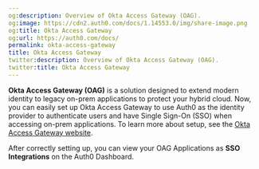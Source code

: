 ```yaml
---
og:description: Overview of Okta Access Gateway (OAG).
og:image: https://cdn2.auth0.com/docs/1.14553.0/img/share-image.png
og:title: Okta Access Gateway
og:url: https://auth0.com/docs/
permalink: okta-access-gateway
title: Okta Access Gateway
twitter:description: Overview of Okta Access Gateway (OAG).
twitter:title: Okta Access Gateway
---
```


**Okta Access Gateway (OAG)** is a solution designed to extend modern identity to legacy on-prem applications to protect your hybrid cloud. Now, you can easily set up Okta Access Gateway to use Auth0 as the <Tooltip tip="Identity Provider (IdP): Service that stores and manages digital identities." cta="View Glossary" href="/docs/glossary?term=identity+provider">identity provider</Tooltip> to authenticate users and have <Tooltip tip="Identity Provider (IdP): Service that stores and manages digital identities." cta="View Glossary" href="/docs/glossary?term=Single+Sign-On">Single Sign-On</Tooltip> (SSO) when accessing on-prem applications. To learn more about setup, see the [Okta Access Gateway website](https://help.okta.com/oag/en-us/content/topics/access-gateway/ag-main.htm).

After correctly setting up, you can view your OAG Applications as **SSO Integrations** on the <Tooltip tip="Auth0 Dashboard: Auth0's main product to configure your services." cta="View Glossary" href="/docs/glossary?term=Auth0+Dashboard">Auth0 Dashboard</Tooltip>.